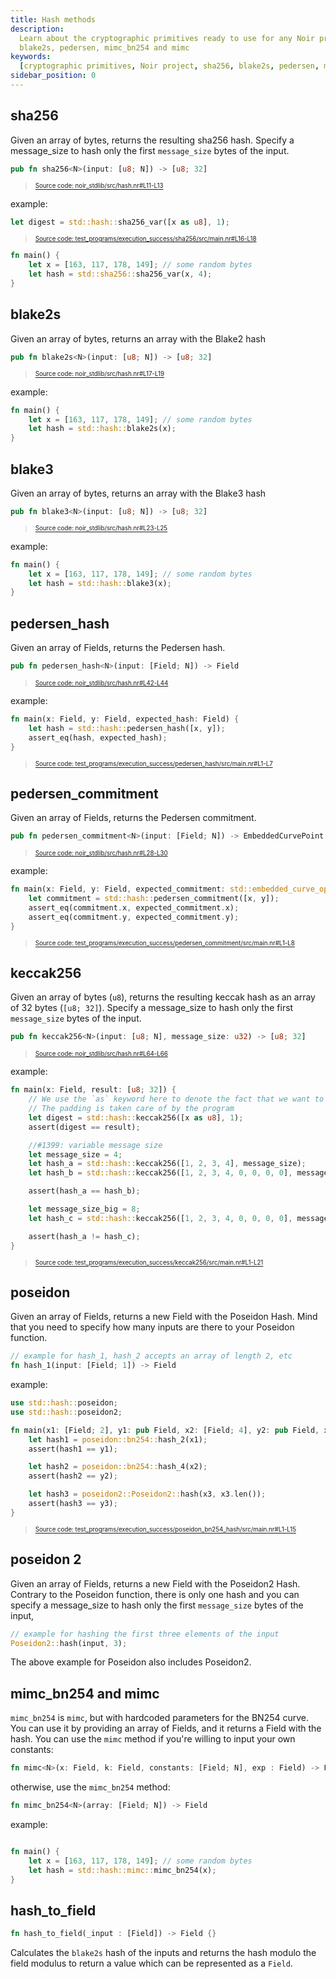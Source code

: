 ```yaml
---
title: Hash methods
description:
  Learn about the cryptographic primitives ready to use for any Noir project, including sha256,
  blake2s, pedersen, mimc_bn254 and mimc
keywords:
  [cryptographic primitives, Noir project, sha256, blake2s, pedersen, mimc_bn254, mimc, hash]
sidebar_position: 0
---
```



## sha256

Given an array of bytes, returns the resulting sha256 hash.
Specify a message_size to hash only the first `message_size` bytes of the input.

```rust title="sha256" showLineNumbers 
pub fn sha256<N>(input: [u8; N]) -> [u8; 32]
```
> <sup><sub><a href="https://github.com/noir-lang/noir/blob/master/noir_stdlib/src/hash.nr#L11-L13" target="_blank" rel="noopener noreferrer">Source code: noir_stdlib/src/hash.nr#L11-L13</a></sub></sup>


example:
```rust title="sha256_var" showLineNumbers 
let digest = std::hash::sha256_var([x as u8], 1);
```
> <sup><sub><a href="https://github.com/noir-lang/noir/blob/master/test_programs/execution_success/sha256/src/main.nr#L16-L18" target="_blank" rel="noopener noreferrer">Source code: test_programs/execution_success/sha256/src/main.nr#L16-L18</a></sub></sup>


```rust
fn main() {
    let x = [163, 117, 178, 149]; // some random bytes
    let hash = std::sha256::sha256_var(x, 4);
}
```


<BlackBoxInfo />

## blake2s

Given an array of bytes, returns an array with the Blake2 hash

```rust title="blake2s" showLineNumbers 
pub fn blake2s<N>(input: [u8; N]) -> [u8; 32]
```
> <sup><sub><a href="https://github.com/noir-lang/noir/blob/master/noir_stdlib/src/hash.nr#L17-L19" target="_blank" rel="noopener noreferrer">Source code: noir_stdlib/src/hash.nr#L17-L19</a></sub></sup>


example:

```rust
fn main() {
    let x = [163, 117, 178, 149]; // some random bytes
    let hash = std::hash::blake2s(x);
}
```

<BlackBoxInfo />

## blake3

Given an array of bytes, returns an array with the Blake3 hash

```rust title="blake3" showLineNumbers 
pub fn blake3<N>(input: [u8; N]) -> [u8; 32]
```
> <sup><sub><a href="https://github.com/noir-lang/noir/blob/master/noir_stdlib/src/hash.nr#L23-L25" target="_blank" rel="noopener noreferrer">Source code: noir_stdlib/src/hash.nr#L23-L25</a></sub></sup>


example:

```rust
fn main() {
    let x = [163, 117, 178, 149]; // some random bytes
    let hash = std::hash::blake3(x);
}
```

<BlackBoxInfo />

## pedersen_hash

Given an array of Fields, returns the Pedersen hash.

```rust title="pedersen_hash" showLineNumbers 
pub fn pedersen_hash<N>(input: [Field; N]) -> Field
```
> <sup><sub><a href="https://github.com/noir-lang/noir/blob/master/noir_stdlib/src/hash.nr#L42-L44" target="_blank" rel="noopener noreferrer">Source code: noir_stdlib/src/hash.nr#L42-L44</a></sub></sup>


example:

```rust title="pedersen-hash" showLineNumbers 
fn main(x: Field, y: Field, expected_hash: Field) {
    let hash = std::hash::pedersen_hash([x, y]);
    assert_eq(hash, expected_hash);
}
```
> <sup><sub><a href="https://github.com/noir-lang/noir/blob/master/test_programs/execution_success/pedersen_hash/src/main.nr#L1-L7" target="_blank" rel="noopener noreferrer">Source code: test_programs/execution_success/pedersen_hash/src/main.nr#L1-L7</a></sub></sup>


<BlackBoxInfo />

## pedersen_commitment

Given an array of Fields, returns the Pedersen commitment.

```rust title="pedersen_commitment" showLineNumbers 
pub fn pedersen_commitment<N>(input: [Field; N]) -> EmbeddedCurvePoint {
```
> <sup><sub><a href="https://github.com/noir-lang/noir/blob/master/noir_stdlib/src/hash.nr#L28-L30" target="_blank" rel="noopener noreferrer">Source code: noir_stdlib/src/hash.nr#L28-L30</a></sub></sup>


example:

```rust title="pedersen-commitment" showLineNumbers 
fn main(x: Field, y: Field, expected_commitment: std::embedded_curve_ops::EmbeddedCurvePoint) {
    let commitment = std::hash::pedersen_commitment([x, y]);
    assert_eq(commitment.x, expected_commitment.x);
    assert_eq(commitment.y, expected_commitment.y);
}
```
> <sup><sub><a href="https://github.com/noir-lang/noir/blob/master/test_programs/execution_success/pedersen_commitment/src/main.nr#L1-L8" target="_blank" rel="noopener noreferrer">Source code: test_programs/execution_success/pedersen_commitment/src/main.nr#L1-L8</a></sub></sup>


<BlackBoxInfo />

## keccak256

Given an array of bytes (`u8`), returns the resulting keccak hash as an array of
32 bytes (`[u8; 32]`). Specify a message_size to hash only the first
`message_size` bytes of the input.

```rust title="keccak256" showLineNumbers 
pub fn keccak256<N>(input: [u8; N], message_size: u32) -> [u8; 32]
```
> <sup><sub><a href="https://github.com/noir-lang/noir/blob/master/noir_stdlib/src/hash.nr#L64-L66" target="_blank" rel="noopener noreferrer">Source code: noir_stdlib/src/hash.nr#L64-L66</a></sub></sup>


example:

```rust title="keccak256" showLineNumbers 
fn main(x: Field, result: [u8; 32]) {
    // We use the `as` keyword here to denote the fact that we want to take just the first byte from the x Field
    // The padding is taken care of by the program
    let digest = std::hash::keccak256([x as u8], 1);
    assert(digest == result);

    //#1399: variable message size
    let message_size = 4;
    let hash_a = std::hash::keccak256([1, 2, 3, 4], message_size);
    let hash_b = std::hash::keccak256([1, 2, 3, 4, 0, 0, 0, 0], message_size);

    assert(hash_a == hash_b);

    let message_size_big = 8;
    let hash_c = std::hash::keccak256([1, 2, 3, 4, 0, 0, 0, 0], message_size_big);

    assert(hash_a != hash_c);
}
```
> <sup><sub><a href="https://github.com/noir-lang/noir/blob/master/test_programs/execution_success/keccak256/src/main.nr#L1-L21" target="_blank" rel="noopener noreferrer">Source code: test_programs/execution_success/keccak256/src/main.nr#L1-L21</a></sub></sup>


<BlackBoxInfo />

## poseidon

Given an array of Fields, returns a new Field with the Poseidon Hash. Mind that you need to specify
how many inputs are there to your Poseidon function.

```rust
// example for hash_1, hash_2 accepts an array of length 2, etc
fn hash_1(input: [Field; 1]) -> Field
```

example:

```rust title="poseidon" showLineNumbers 
use std::hash::poseidon;
use std::hash::poseidon2;

fn main(x1: [Field; 2], y1: pub Field, x2: [Field; 4], y2: pub Field, x3: [Field; 4], y3: Field) {
    let hash1 = poseidon::bn254::hash_2(x1);
    assert(hash1 == y1);

    let hash2 = poseidon::bn254::hash_4(x2);
    assert(hash2 == y2);

    let hash3 = poseidon2::Poseidon2::hash(x3, x3.len());
    assert(hash3 == y3);
}
```
> <sup><sub><a href="https://github.com/noir-lang/noir/blob/master/test_programs/execution_success/poseidon_bn254_hash/src/main.nr#L1-L15" target="_blank" rel="noopener noreferrer">Source code: test_programs/execution_success/poseidon_bn254_hash/src/main.nr#L1-L15</a></sub></sup>


## poseidon 2

Given an array of Fields, returns a new Field with the Poseidon2 Hash. Contrary to the Poseidon
function, there is only one hash and you can specify a message_size to hash only the first 
`message_size` bytes of the input,

```rust
// example for hashing the first three elements of the input
Poseidon2::hash(input, 3);
```

The above example for Poseidon also includes Poseidon2.

## mimc_bn254 and mimc

`mimc_bn254` is `mimc`, but with hardcoded parameters for the BN254 curve. You can use it by
providing an array of Fields, and it returns a Field with the hash. You can use the `mimc` method if
you're willing to input your own constants:

```rust
fn mimc<N>(x: Field, k: Field, constants: [Field; N], exp : Field) -> Field
```

otherwise, use the `mimc_bn254` method:

```rust
fn mimc_bn254<N>(array: [Field; N]) -> Field
```

example:

```rust

fn main() {
    let x = [163, 117, 178, 149]; // some random bytes
    let hash = std::hash::mimc::mimc_bn254(x);
}
```

## hash_to_field

```rust
fn hash_to_field(_input : [Field]) -> Field {}
```

Calculates the `blake2s` hash of the inputs and returns the hash modulo the field modulus to return
a value which can be represented as a `Field`.

